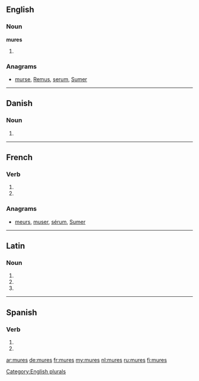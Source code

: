 {{also|murés}}
==English==

===Noun===
'''mures'''

# {{plural of|[[mure]]}}

===Anagrams===
* [[murse#English|murse]], [[Remus#English|Remus]], [[serum#English|serum]], [[Sumer#English|Sumer]]

[[Category:English plurals]]

----

==Danish==

===Noun===
{{infl|da|noun form|g=c}}

# {{form of|genitive plural indefinite|mur|lang=da}}

----

==French==

===Verb===
{{fr-verb-form}}

# {{conjugation of|murer||2|s|pres|ind|lang=fr}}
# {{conjugation of|murer||2|s|pres|sub|lang=fr}}

===Anagrams===
* [[meurs#French|meurs]], [[muser#French|muser]], [[sérum#French|sérum]], [[Sumer#French|Sumer]]

----

==Latin==

===Noun===
{{la-noun-form|murēs}}

# {{inflection of|mus|mūs|nom|p|lang=la}}
# {{inflection of|mus|mūs|acc|p|lang=la}}
# {{inflection of|mus|mūs|voc|p|lang=la}}

----

==Spanish==

===Verb===
{{es-verb-form|murar}}

# {{es-verb form of|ending=ar|mood=imperative|sense=negative|pers=2|formal=no|number=singular|[[murar]]}}
# {{es-verb form of|ending=ar|mood=subjunctive|tense=present|pers=2|formal=no|number=singular|[[murar]]}}

[[ar:mures]]
[[de:mures]]
[[fr:mures]]
[[my:mures]]
[[nl:mures]]
[[ru:mures]]
[[fi:mures]]
